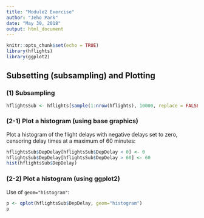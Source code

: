 ```yaml
---
title: "Module2 Exercise"
author: "Jeho Park"
date: "May 30, 2018"
output: html_document
---
```


```r
knitr::opts_chunk$set(echo = TRUE)
library(hflights)
library(ggplot2)
```

## Subsetting (subsampling) and Plotting

### (1) Subsampling

```r
hflightsSub <- hflights[sample(1:nrow(hflights), 10000, replace = FALSE), ] # take 10000 samples
```

### (2-1) Plot a histogram (using base graphics)

Plot a histogram of the flight delays with negative delays set to zero, censoring delay times at a maximum of 60 minutes:

```r
hflightsSub$DepDelay[hflightsSub$DepDelay < 0] <- 0
hflightsSub$DepDelay[hflightsSub$DepDelay > 60] <- 60
hist(hflightsSub$DepDelay)
```

### (2-2) Plot a histogram (using ggplot2)

Use of `geom="histogram"`:

```r
p <- qplot(hflightsSub$DepDelay, geom="histogram") 
p
```
